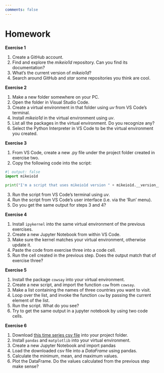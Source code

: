 ```yaml
---
comments: false
---
```


# Homework {.unnumbered}

**Exercise 1**

1. Create a GitHub account.
2. Find and explore the *mikeio1d* repository. Can you find its documentation?
3. What's the current version of *mikeio1d*?
4. Search around GitHub and *star* some repositories you think are cool.

**Exercise 2**

1. Make a new folder somewhere on your PC.
2. Open the folder in Visual Studio Code.
3. Create a virtual environment in that folder using *uv* from VS Code's terminal.
4. Install *mikeio1d* in the virtual environment using *uv*.
5. List all the packages in the virtual environment. Do you recognize any?
6. Select the Python Interpreter in VS Code to be the virtual environment you created.

**Exercise 3**

1. From VS Code, create a new .py file under the project folder created in exercise two.
2. Copy the following code into the script:
```python
#| output: false
import mikeio1d

print("I'm a script that uses mikeio1d version " + mikeio1d.__version__)
```
3. Run the script from VS Code's terminal using *uv*.
4. Run the script from VS Code's user interface (i.e. via the 'Run' menu).
5. Do you get the same output for steps 3 and 4?

**Exercise 4**

1. Install `ipykernel` into the same virtual environment of the previous exercises.
2. Create a new Jupyter Notebook from within VS Code.
3. Make sure the kernel matches your virtual environment, otherwise update it.
4. Paste the code from exercise three into a code cell.
5. Run the cell created in the previous step. Does the output match that of exercise three?

**Exercise 5**

1. Install the package `cowsay` into your virtual environment.
2. Create a new script, and import the function `cow` from `cowsay`.
3. Make a list containing the names of three countries you want to visit.
4. Loop over the list, and invoke the function `cow` by passing the current element of the list.
5. Run the script. What do you see?
6. Try to get the same output in a jupyter notebook by using two code cells.

**Exercise 6**

1. Download [this time series csv file](data/homework/example_time_series.csv){download=example_time_series} into your project folder.
2. Install `pandas` and `matplotlib` into your virtual environment.
3. Create a new Jupyter Notebook and import pandas
4. Load the downloaded csv file into a *DataFrame* using pandas.
5. Calculate the minimum, mean, and maximum values.
6. Plot the DataFrame. Do the values calculated from the previous step make sense?
